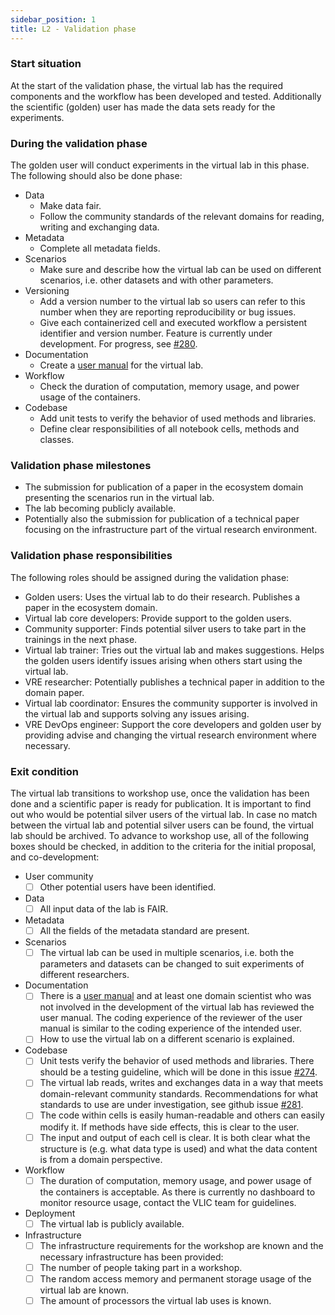 ```yaml
---
sidebar_position: 1
title: L2 - Validation phase
---
```

### Start situation
At the start of the validation phase, the virtual lab has the required components and the workflow has been developed and tested.
Additionally the scientific (golden) user has made the data sets ready for the experiments.

### During the validation phase
The golden user will conduct experiments in the virtual lab in this phase.
The following should also be done phase:

* Data
  * Make data fair.
  * Follow the community standards of the relevant domains for reading, writing and exchanging data.
* Metadata
  * Complete all metadata fields.
* Scenarios
  * Make sure and describe how the virtual lab can be used on different scenarios, i.e. other datasets and with other parameters.
* Versioning
  * Add a version number to the virtual lab so users can refer to this number when they are reporting reproducibility or bug issues.
  * Give each containerized cell and executed workflow a persistent identifier and version number.
  Feature is currently under development. For progress, see [#280](https://github.com/QCDIS/projects_overview/issues/280).
* Documentation
  * Create a [user manual](../user_manual) for the virtual lab.
* Workflow
  * Check the duration of computation, memory usage, and power usage of the containers.
* Codebase
  * Add unit tests to verify the behavior of used methods and libraries.
  * Define clear responsibilities of all notebook cells, methods and classes.

### Validation phase milestones
* The submission for publication of a paper in the ecosystem domain presenting the scenarios run in the virtual lab.
* The lab becoming publicly available.
* Potentially also the submission for publication of a technical paper focusing on the infrastructure part of the virtual research environment.

### Validation phase responsibilities
The following roles should be assigned during the validation phase:

* Golden users: Uses the virtual lab to do their research. Publishes a paper in the ecosystem domain.
* Virtual lab core developers: Provide support to the golden users.
* Community supporter: Finds potential silver users to take part in the trainings in the next phase.
* Virtual lab trainer: Tries out the virtual lab and makes suggestions. Helps the golden users identify issues arising when others start using the virtual lab.
* VRE researcher: Potentially publishes a technical paper in addition to the domain paper.
* Virtual lab coordinator: Ensures the community supporter is involved in the virtual lab and supports solving any issues arising.
* VRE DevOps engineer: Support the core developers and golden user by providing advise and changing the virtual research environment where necessary.

### Exit condition
The virtual lab transitions to workshop use, once the validation has been done and a scientific paper is ready for publication.
It is important to find out who would be potential silver users of the virtual lab. In case no match between the virtual lab
and potential silver users can be found, the virtual lab should be archived.
To advance to workshop use, all of the following boxes should be checked, in addition to the criteria for the initial proposal, and co-development:

* User community
  - [ ] Other potential users have been identified.
* Data
  - [ ] All input data of the lab is FAIR.
* Metadata
  - [ ] All the fields of the metadata standard are present.
* Scenarios
  - [ ] The virtual lab can be used in multiple scenarios, i.e. both the parameters and datasets can be changed to suit experiments of different researchers.
* Documentation
  - [ ] There is a [user manual](../user_manual) and at least one domain scientist who was not involved in the development of the virtual lab has reviewed the user manual.
The coding experience of the reviewer of the user manual is similar to the coding experience of the intended user.
  - [ ] How to use the virtual lab on a different scenario is explained.
* Codebase
  - [ ]  Unit tests verify the behavior of used methods and libraries. There should be a testing guideline, which will be done in this issue [\#274](https://github.com/QCDIS/projects_overview/issues/274).
  - [ ]  The virtual lab reads, writes and exchanges data in a way that meets domain-relevant community standards. Recommendations for what standards to use are under investigation, see github issue [#281](https://github.com/QCDIS/projects_overview/issues/281).
  - [ ]  The code within cells is easily human-readable and others can easily modify it. If methods have side effects, this is clear to the user.
  - [ ]  The input and output of each cell is clear. It is both clear what the structure is (e.g. what data type is used) and what the data content is from a domain perspective.
* Workflow
  - [ ]  The duration of computation, memory usage, and power usage of the containers is acceptable. As there is currently no dashboard to monitor resource usage, contact the VLIC team for guidelines.
* Deployment
  - [ ] The virtual lab is publicly available.
* Infrastructure
  - [ ]  The infrastructure requirements for the workshop are known and the necessary infrastructure has been provided:
    - [ ]  The number of people taking part in a workshop.
    - [ ]  The random access memory and permanent storage usage of the virtual lab are known.
    - [ ]  The amount of processors the virtual lab uses is known.